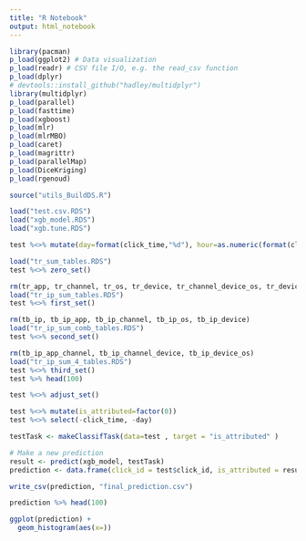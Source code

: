 ```yaml
---
title: "R Notebook"
output: html_notebook
---
```


```r
library(pacman)
p_load(ggplot2) # Data visualization
p_load(readr) # CSV file I/O, e.g. the read_csv function
p_load(dplyr)
# devtools::install_github("hadley/multidplyr")
library(multidplyr)
p_load(parallel)
p_load(fasttime)
p_load(xgboost)
p_load(mlr)
p_load(mlrMBO)
p_load(caret)
p_load(magrittr)
p_load(parallelMap)
p_load(DiceKriging)
p_load(rgenoud)

```


```r
source("utils_BuildDS.R")
```


```r
load("test.csv.RDS")
load("xgb_model.RDS")
load("xgb.tune.RDS")
```


```r
test %<>% mutate(day=format(click_time,"%d"), hour=as.numeric(format(click_time,"%H") ))

load("tr_sum_tables.RDS")
test %<>% zero_set()
```

```r
rm(tr_app, tr_channel, tr_os, tr_device, tr_channel_device_os, tr_device_app, tr_device_os)
load("tr_ip_sum_tables.RDS")
test %<>% first_set()
```


```r
rm(tb_ip, tb_ip_app, tb_ip_channel, tb_ip_os, tb_ip_device)
load("tr_ip_sum_comb_tables.RDS")
test %<>% second_set()
```


```r
rm(tb_ip_app_channel, tb_ip_channel_device, tb_ip_device_os)
load("tr_ip_sum_4_tables.RDS")
test %<>% third_set()
test %>% head(100)
```


```r
test %<>% adjust_set()
```


```r
test %<>% mutate(is_attributed=factor(0))
test %<>% select(-click_time, -day)

testTask <- makeClassifTask(data=test , target = "is_attributed" )
```


```r
# Make a new prediction
result <- predict(xgb_model, testTask)
prediction <- data.frame(click_id = test$click_id, is_attributed = result$data$prob.1) 

write_csv(prediction, "final_prediction.csv")
```

```r
prediction %>% head(100)
```

```r
ggplot(prediction) +
  geom_histogram(aes(x=))
  
```

